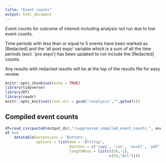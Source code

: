 ```yaml
---
title: "Event counts"
output: html_document
---
```

Event counts for outcome of interest including analysis not run due to low event counts.

Time periods with less than or equal to 5 events have been marked as [Redacted] and the 'all post expo' variable which is a sum of all the time periods (excl. 'pre expo') has been updated to not include the [Redacted] counts.

Any results with redacted results will be at the top of the results file for easy review.

```r
knitr::opts_chunk$set(echo = TRUE)
library(tidyverse)
library(DT)
library(readr)
knitr::opts_knit$set(root.dir = gsub("/analysis","",getwd()))
```

## Compiled event counts

```r
df=read_csv(paste0(output_dir,"/suppressed_compiled_event_counts_", event_name,"_", cohort, ".csv"))
df %>%
    datatable(extensions = 'Buttons',
              options = list(dom = 'Blfrtip',
                             buttons = c('copy', 'csv', 'excel', 'pdf', 'print' ),
                             lengthMenu = list(c(50,-1),
                                               c(50,"All"))))
```



